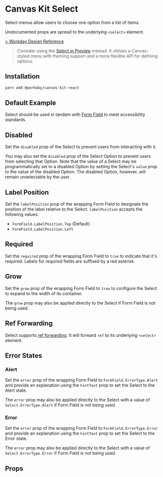 


<Meta title="Components/Inputs/Select/React" component={Select} />

# Canvas Kit Select

Select menus allow users to choose one option from a list of items.

Undocumented props are spread to the underlying `<select>` element.

[> Workday Design Reference](https://design.workday.com/components/inputs/select-drop-down)

> Consider using the [Select in Preview](/docs/preview-select-react-top-label--default) instead. It
> utilizes a Canvas-styled menu with theming support and a more flexible API for defining options.

## Installation

```sh
yarn add @workday/canvas-kit-react
```

## Default Example

Select should be used in tandem with [Form Field](/docs/components-inputs-form-field-react--default)
to meet accessibility standards.

<ExampleCodeBlock code={Default} />

## Disabled

Set the `disabled` prop of the Select to prevent users from interacting with it.

<ExampleCodeBlock code={Disabled} />

You may also set the `disabled` prop of the Select Option to prevent users from selecting that
Option. Note that the value of a Select may be programmatically set to a disabled Option by setting
the Select's `value` prop to the value of the disabled Option. The disabled Option, however, will
remain unselectable by the user.

<ExampleCodeBlock code={DisabledOption} />

## Label Position

Set the `labelPosition` prop of the wrapping Form Field to designate the position of the label
relative to the Select. `labelPosition` accepts the following values:

- `FormField.LabelPosition.Top` (Default)
- `FormField.LabelPosition.Left`

<ExampleCodeBlock code={LabelPosition} />

## Required

Set the `required` prop of the wrapping Form Field to `true` to indicate that it's required. Labels
for required fields are suffixed by a red asterisk.

<ExampleCodeBlock code={Required} />

## Grow

Set the `grow` prop of the wrapping Form Field to `true` to configure the Select to expand to the
width of its container.

<ExampleCodeBlock code={Grow} />

The `grow` prop may also be applied directly to the Select if Form Field is not being used.

## Ref Forwarding

Select supports [ref forwarding](https://reactjs.org/docs/forwarding-refs.html). It will forward
`ref` to its underlying `<select>` element.

<ExampleCodeBlock code={RefForwarding} />

## Error States

### Alert

Set the `error` prop of the wrapping Form Field to `FormField.ErrorType.Alert` and provide an
explanation using the `hintText` prop to set the Select to the Alert state.

<ExampleCodeBlock code={Alert} />

The `error` prop may also be applied directly to the Select with a value of `Select.ErrorType.Alert`
if Form Field is not being used.

### Error

Set the `error` prop of the wrapping Form Field to `FormField.ErrorType.Error` and provide an
explanation using the `hintText` prop to set the Select to the Error state.

<ExampleCodeBlock code={Error} />

The `error` prop may also be applied directly to the Select with a value of `Select.ErrorType.Error`
if Form Field is not being used.

## Props

<ArgsTable of={Select} />
